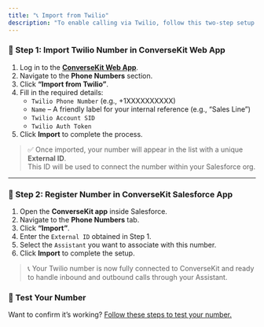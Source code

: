 ```yaml
---
title: "📞 Import from Twilio"
description: "To enable calling via Twilio, follow this two-step setup process to connect your Twilio number with ConverseKit"
---
```


### 🧩 Step 1: Import Twilio Number in ConverseKit Web App

1. Log in to the [**ConverseKit Web App**](#).
2. Navigate to the **Phone Numbers** section.
3. Click **“Import from Twilio”**.
4. Fill in the required details:
   - `Twilio Phone Number` (e.g., \+1XXXXXXXXXX)
   - `Name` – A friendly label for your internal reference (e.g., “Sales Line”)
   - `Twilio Account SID`
   - `Twilio Auth Token`
5. Click **Import** to complete the process.

> ✅ Once imported, your number will appear in the list with a unique **External ID**.\
> This ID will be used to connect the number within your Salesforce org.

---

### 🧩 Step 2: Register Number in ConverseKit Salesforce App

1. Open the **ConverseKit app** inside Salesforce.
2. Navigate to the **Phone Numbers** tab.
3. Click **“Import”**.
4. Enter the `External ID` obtained in Step 1.
5. Select the `Assistant` you want to associate with this number.
6. Click **Import** to complete the setup.

> 📞 Your Twilio number is now fully connected to ConverseKit and ready to handle inbound and outbound calls through your Assistant.

### 🧪 Test Your Number

Want to confirm it’s working? [Follow these steps to test your number.](#test-your-number)
